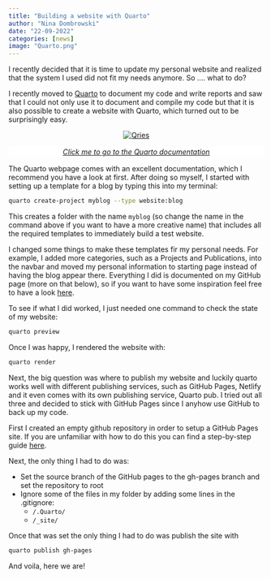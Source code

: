 ```yaml
---
title: "Building a website with Quarto"
author: "Nina Dombrowski"
date: "22-09-2022"
categories: [news]
image: "Quarto.png"
---
```


I recently decided that it is time to update my personal website and realized that the system I used did not fit my needs anymore. So .... what to do?

I recently moved to [Quarto](https://Quarto.org) to document my code and write reports and saw that I could not only use it to document and compile my code but that it is also possible to create a website with Quarto, which turned out to be surprisingly easy.

<html>
   <body>
   <style>
   
   figcaption {
   background-color: white;
   color: white;
   font-style: italic;
   padding: 2px;
   text-align: center;
}
   </style>
   <p align="center">
      <a href="https://quarto.org/docs/websites/">
         <img alt="Qries" src="Quarto.png">
         <figcaption>Click me to go to the Quarto documentation</figcaption>
      </a>
      </p>
   </body>
</html>


The Quarto webpage comes with an excellent documentation, which I recommend you have a look at first. After doing so myself, I started with setting up a template for a blog by typing this into my terminal:

```bash
quarto create-project myblog --type website:blog
```

This creates a folder with the name `myblog` (so change the name in the command above if you want to have a more creative name) that includes all the required templates to immediately build a test website. 

I changed some things to make these templates fir my personal needs. For example, I added more categories, such as a Projects and Publications, into the navbar and moved my personal information to starting page instead of having the blog appear there. Everything I did is documented on my GitHub page (more on that below), so if you want to have some inspiration feel free to have a look [here](https://github.com/ndombrowski/ndombrowski.github.io).

To see if what I did worked, I just needed one command to check the state of my website: 

```bash
quarto preview
```

Once I was happy, I rendered the website with:

```bash
quarto render
```


Next, the big question was where to publish my website and luckily quarto works well with different publishing services, such as GitHub Pages, Netlify and it even comes with its own publishing service, Quarto pub. I tried out all three and decided to stick with GitHub Pages since I anyhow use GitHub to back up my code.

First I created an empty github repository in order to setup a GitHub Pages site. If you are unfamiliar with how to do this you can find a step-by-step guide [here](https://docs.github.com/en/pages/getting-started-with-github-pages/creating-a-github-pages-site). 

Next, the only thing I had to do was:

- Set the source branch of the GitHub pages to the gh-pages branch and set the repository to root
- Ignore some of the files in my folder by adding some lines in the .gitignore:
    - `/.Quarto/`
    - `/_site/`

Once that was set the only thing I had to do was publish the site with 

```bash
quarto publish gh-pages
```

And voila, here we are!

